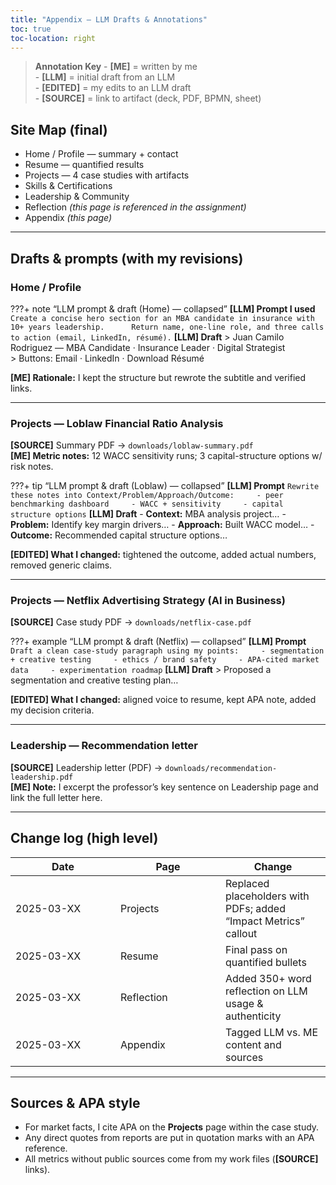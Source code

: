 ```yaml
---
title: "Appendix — LLM Drafts & Annotations"
toc: true
toc-location: right
---
```


> **Annotation Key**
> - **[ME]** = written by me  
> - **[LLM]** = initial draft from an LLM  
> - **[EDITED]** = my edits to an LLM draft  
> - **[SOURCE]** = link to artifact (deck, PDF, BPMN, sheet)

## Site Map (final)

- Home / Profile — summary + contact
- Resume — quantified results
- Projects — 4 case studies with artifacts
- Skills & Certifications
- Leadership & Community
- Reflection *(this page is referenced in the assignment)*
- Appendix *(this page)*

---

## Drafts & prompts (with my revisions)

### Home / Profile

???+ note "LLM prompt & draft (Home) — collapsed"
    **[LLM] Prompt I used**
    ```
    Create a concise hero section for an MBA candidate in insurance with 10+ years leadership. 
    Return name, one-line role, and three calls to action (email, LinkedIn, résumé).
    ```
    **[LLM] Draft**
    > Juan Camilo Rodriguez — MBA Candidate · Insurance Leader · Digital Strategist  
    > Buttons: Email · LinkedIn · Download Résumé

**[ME] Rationale:** I kept the structure but rewrote the subtitle and verified links.

---

### Projects — Loblaw Financial Ratio Analysis

**[SOURCE]** Summary PDF → `downloads/loblaw-summary.pdf`  
**[ME] Metric notes:** 12 WACC sensitivity runs; 3 capital-structure options w/ risk notes.

???+ tip "LLM prompt & draft (Loblaw) — collapsed"
    **[LLM] Prompt**
    ```
    Rewrite these notes into Context/Problem/Approach/Outcome:
    - peer benchmarking dashboard
    - WACC + sensitivity
    - capital structure options
    ```
    **[LLM] Draft**
    - **Context:** MBA analysis project...
    - **Problem:** Identify key margin drivers...
    - **Approach:** Built WACC model...
    - **Outcome:** Recommended capital structure options...

**[EDITED] What I changed:** tightened the outcome, added actual numbers, removed generic claims.

---

### Projects — Netflix Advertising Strategy (AI in Business)

**[SOURCE]** Case study PDF → `downloads/netflix-case.pdf`  

???+ example "LLM prompt & draft (Netflix) — collapsed"
    **[LLM] Prompt**
    ```
    Draft a clean case-study paragraph using my points:
    - segmentation + creative testing
    - ethics / brand safety
    - APA-cited market data
    - experimentation roadmap
    ```
    **[LLM] Draft**
    > Proposed a segmentation and creative testing plan...

**[EDITED] What I changed:** aligned voice to resume, kept APA note, added my decision criteria.

---

### Leadership — Recommendation letter

**[SOURCE]** Leadership letter (PDF) → `downloads/recommendation-leadership.pdf`  
**[ME] Note:** I excerpt the professor’s key sentence on Leadership page and link the full letter here.

---

## Change log (high level)

| Date | Page | Change |
|---|---|---|
| 2025-03-XX | Projects | Replaced placeholders with PDFs; added “Impact Metrics” callout |
| 2025-03-XX | Resume | Final pass on quantified bullets |
| 2025-03-XX | Reflection | Added 350+ word reflection on LLM usage & authenticity |
| 2025-03-XX | Appendix | Tagged LLM vs. ME content and sources |

---

## Sources & APA style

- For market facts, I cite APA on the **Projects** page within the case study.  
- Any direct quotes from reports are put in quotation marks with an APA reference.  
- All metrics without public sources come from my work files (**[SOURCE]** links).